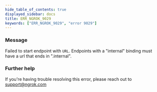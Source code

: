 ```yaml
---
hide_table_of_contents: true
displayed_sidebar: docs
title: ERR_NGROK_9029
keywords: ["ERR_NGROK_9029", "error 9029"]
---
```


### Message

Failed to start endpoint with `URL`. Endpoints with a "internal" binding must have a url that ends in ".internal".

### Further help

If you're having trouble resolving this error, please reach out to [support@ngrok.com](mailto:support@ngrok.com?subject=Help%20with%20ERR_NGROK_9029)

